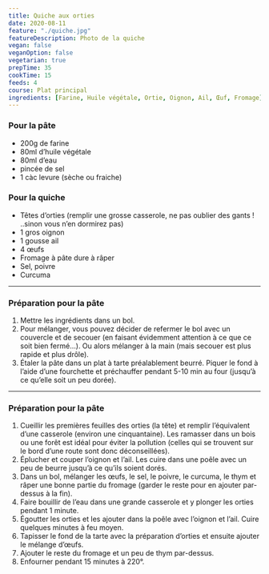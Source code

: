 ```yaml
---
title: Quiche aux orties
date: 2020-08-11
feature: "./quiche.jpg"
featureDescription: Photo de la quiche
vegan: false
veganOption: false
vegetarian: true
prepTime: 35
cookTime: 15
feeds: 4
course: Plat principal
ingredients: [Farine, Huile végétale, Ortie, Oignon, Ail, Œuf, Fromage]
---
```


<Ingredients>

### Pour la pâte

- 200g de <Ing id="Farine">farine</Ing>
- 80ml  <Ing id="Huile végétale">d’huile végétale</Ing>
- 80ml d’eau
- pincée de sel
- 1 càc levure (sèche ou fraiche)

### Pour la quiche

- Têtes <Ing id="Ortie">d’orties</Ing> (remplir une grosse casserole, ne pas oublier des gants ! ..sinon vous n’en dormirez pas)
- 1 gros <Ing id="Oignon">oignon</Ing>
- 1 gousse <Ing id="Ail">ail</Ing>
- 4 <Ing id="Œuf">œufs</Ing>
- <Ing id="Fromage">Fromage</Ing> à pâte dure à râper
- Sel, poivre
- Curcuma

</Ingredients>

---

### Préparation pour la pâte

1. Mettre les ingrédients dans un bol.
2. Pour mélanger, vous pouvez décider de refermer le bol avec un couvercle et
de secouer (en faisant évidemment attention à ce que ce soit bien
fermé…). Ou alors mélanger à la main (mais secouer est plus rapide et
plus drôle).
3. Étaler la pâte dans un plat à tarte préalablement beurré. Piquer le fond à
l’aide d’une fourchette et préchauffer pendant 5-10 min au four (jusqu’à ce qu’elle soit un peu dorée).

---

### Préparation pour la pâte

1. Cueillir les premières feuilles des orties (la tête) et remplir l’équivalent
d’une casserole (environ une cinquantaine). Les ramasser dans un bois ou une
forêt est idéal pour éviter la pollution (celles qui se trouvent sur le
bord d’une route sont donc déconseillées).
2. Éplucher et couper l’oignon et l’ail. Les cuire dans une poêle avec un peu de beurre jusqu’à ce qu’ils soient dorés.
3. Dans un bol, mélanger les œufs, le sel, le poivre, le curcuma, le thym et
râper une bonne partie du fromage (garder le reste pour en ajouter
par-dessus à la fin).
4. Faire bouillir de l’eau dans une grande casserole et y plonger les orties pendant 1 minute.
5. Égoutter les orties et les ajouter dans la poêle avec l’oignon et l’ail. Cuire quelques minutes à feu moyen.
6. Tapisser le fond de la tarte avec la préparation d’orties et ensuite ajouter le mélange d’œufs.
7. Ajouter le reste du fromage et un peu de thym par-dessus.
8. Enfourner pendant 15 minutes à 220°.
